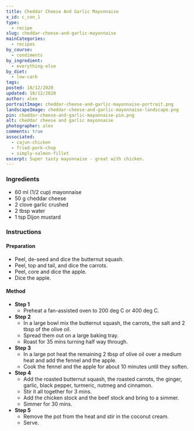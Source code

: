 ```yaml
---
title: Cheddar Cheese And Garlic Mayonnaise
x_id: c_con_1
type:
  - recipe
slug: cheddar-cheese-and-garlic-mayonnaise
mainCategories: 
  - recipes
by_course:
  - condiments
by_ingredient:
  - everything-else
by_diet:
  - low-carb
tags:
posted: 18/12/2020
updated: 18/12/2020
author: alex
portraitImage: cheddar-cheese-and-garlic-mayonnaise-portrait.png
landscapeImage: cheddar-cheese-and-garlic-mayonnaise-landscape.png
pin: cheddar-cheese-and-garlic-mayonnaise-pin.png
alt: cheddar cheese and garlic mayonnaise
photographer: alex
comments: true
associated: 
  - cajun-chicken
  - fried-pork-chop
  - simply-salmon-fillet
excerpt: Super tasty mayonnaise - great with chicken.
---
```


<Ingredients>

### Ingredients
    
  - 60 ml (1/2 cup) mayonnaise
  - 50 g cheddar cheese
  - 2 clove garlic crushed
  - 2 tbsp water
  - 1 tsp Dijon mustard

</Ingredients>

<Instructions>

### Instructions

#### Preparation
  - Peel, de-seed and dice the butternut squash.
  - Peel, top and tail, and dice the carrots.
  - Peel, core and dice the apple.
  - Dice the apple.

#### Method

  - **Step 1**
    - Preheat a fan-assisted oven to 200 deg C or 400 deg C.
  - **Step 2**
    - In a large bowl mix the butternut squash, the carrots, the salt and 2 tbsp of the olive oil.
    - Spread them out on a large baking tray.
    - Roast for 35 mins turning half way through.
  - **Step 3**
    - In a large pot heat the remaining 2 tbsp of olive oil over a medium heat and add the fennel and the apple.
    - Cook the fennel and the apple for about 10 minutes until they soften.
  - **Step 4**
    - Add the roasted butternut squash, the roasted carrots, the ginger, garlic, black pepper, turmeric, nutmeg and cinnamon. 
    - Stir it all together for 3 mins.
    - Add the chicken stock and the beef stock and bring to a simmer. 
    - Simmer for 30 mins.
  - **Step 5**
    - Remove the pot from the heat and stir in the coconut cream.
    - Serve.

</Instructions>



